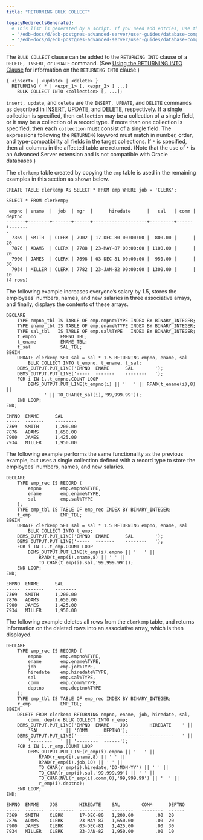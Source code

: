```yaml
---
title: "RETURNING BULK COLLECT"

legacyRedirectsGenerated:
  # This list is generated by a script. If you need add entries, use the `legacyRedirects` key.
  - "/edb-docs/d/edb-postgres-advanced-server/user-guides/database-compatibility-stored-procedural-language-guide/13/returning_bulk_collect.html"
  - "/edb-docs/d/edb-postgres-advanced-server/user-guides/database-compatibility-stored-procedural-language-guide/latest/returning_bulk_collect.html"
---
```


<div id="returning_bulk_collect" class="registered_link"></div>

The `BULK COLLECT` clause can be added to the `RETURNING INTO` clause of a `DELETE, INSERT`, or `UPDATE` command. (See [Using the RETURNING INTO Clause](../../04_basic_statements/05_using_the_returning_into_clause/#using_the_returning_into_clause) for information on the `RETURNING INTO` clause.)

```text
{ <insert> | <update> | <delete> }
  RETURNING { * | <expr_1> [, <expr_2> ] ...}
    BULK COLLECT INTO <collection> [, ...];
```

`insert, update`, and `delete` are the `INSERT, UPDATE`, and `DELETE` commands as described in [INSERT](../../04_basic_statements/03_insert/#insert), [UPDATE](../../04_basic_statements/07_update/#update), and [DELETE](../../04_basic_statements/02_delete/#delete), respectively. If a single collection is specified, then `collection` may be a collection of a single field, or it may be a collection of a record type. If more than one collection is specified, then each `collection` must consist of a single field. The expressions following the `RETURNING` keyword must match in number, order, and type-compatibility all fields in the target collections. If `*` is specified, then all columns in the affected table are returned. (Note that the use of `*` is an Advanced Server extension and is not compatible with Oracle databases.)

The `clerkemp` table created by copying the `emp` table is used in the remaining examples in this section as shown below.

```text
CREATE TABLE clerkemp AS SELECT * FROM emp WHERE job = 'CLERK';

SELECT * FROM clerkemp;

 empno | ename  |  job  | mgr  |      hiredate      |   sal   | comm | deptno
-------+--------+-------+------+--------------------+---------+------+-------
-
  7369 | SMITH  | CLERK | 7902 | 17-DEC-80 00:00:00 |  800.00 |      |    20
  7876 | ADAMS  | CLERK | 7788 | 23-MAY-87 00:00:00 | 1100.00 |      |    20
  7900 | JAMES  | CLERK | 7698 | 03-DEC-81 00:00:00 |  950.00 |      |    30
  7934 | MILLER | CLERK | 7782 | 23-JAN-82 00:00:00 | 1300.00 |      |    10
(4 rows)
```

The following example increases everyone’s salary by 1.5, stores the employees’ numbers, names, and new salaries in three associative arrays, and finally, displays the contents of these arrays.

```text
DECLARE
    TYPE empno_tbl IS TABLE OF emp.empno%TYPE INDEX BY BINARY_INTEGER;
    TYPE ename_tbl IS TABLE OF emp.ename%TYPE INDEX BY BINARY_INTEGER;
    TYPE sal_tbl   IS TABLE OF emp.sal%TYPE   INDEX BY BINARY_INTEGER;
    t_empno         EMPNO_TBL;
    t_ename         ENAME_TBL;
    t_sal           SAL_TBL;
BEGIN
    UPDATE clerkemp SET sal = sal * 1.5 RETURNING empno, ename, sal
        BULK COLLECT INTO t_empno, t_ename, t_sal;
    DBMS_OUTPUT.PUT_LINE('EMPNO  ENAME      SAL        ');
    DBMS_OUTPUT.PUT_LINE('-----  -------    --------   ');
    FOR i IN 1..t_empno.COUNT LOOP
        DBMS_OUTPUT.PUT_LINE(t_empno(i) || '   ' || RPAD(t_ename(i),8) ||
            ' ' || TO_CHAR(t_sal(i),'99,999.99'));
    END LOOP;
END;

EMPNO  ENAME      SAL
-----  -------    --------
7369   SMITH      1,200.00
7876   ADAMS      1,650.00
7900   JAMES      1,425.00
7934   MILLER     1,950.00
```

The following example performs the same functionality as the previous example, but uses a single collection defined with a record type to store the employees’ numbers, names, and new salaries.

```text
DECLARE
    TYPE emp_rec IS RECORD (
        empno       emp.empno%TYPE,
        ename       emp.ename%TYPE,
        sal         emp.sal%TYPE
    );
    TYPE emp_tbl IS TABLE OF emp_rec INDEX BY BINARY_INTEGER;
    t_emp           EMP_TBL;
BEGIN
    UPDATE clerkemp SET sal = sal * 1.5 RETURNING empno, ename, sal
        BULK COLLECT INTO t_emp;
    DBMS_OUTPUT.PUT_LINE('EMPNO  ENAME      SAL        ');
    DBMS_OUTPUT.PUT_LINE('-----  -------    --------   ');
    FOR i IN 1..t_emp.COUNT LOOP
        DBMS_OUTPUT.PUT_LINE(t_emp(i).empno || '   ' ||
            RPAD(t_emp(i).ename,8) || ' ' ||
            TO_CHAR(t_emp(i).sal,'99,999.99'));
    END LOOP;
END;

EMPNO  ENAME      SAL
-----  -------    --------
7369   SMITH      1,200.00
7876   ADAMS      1,650.00
7900   JAMES      1,425.00
7934   MILLER     1,950.00
```

The following example deletes all rows from the `clerkemp` table, and returns information on the deleted rows into an associative array, which is then displayed.

```text
DECLARE
    TYPE emp_rec IS RECORD (
        empno       emp.empno%TYPE,
        ename       emp.ename%TYPE,
        job         emp.job%TYPE,
        hiredate    emp.hiredate%TYPE,
        sal         emp.sal%TYPE,
        comm        emp.comm%TYPE,
        deptno      emp.deptno%TYPE
    );
    TYPE emp_tbl IS TABLE OF emp_rec INDEX BY BINARY_INTEGER;
    r_emp           EMP_TBL;
BEGIN
    DELETE FROM clerkemp RETURNING empno, ename, job, hiredate, sal,
        comm, deptno BULK COLLECT INTO r_emp;
    DBMS_OUTPUT.PUT_LINE('EMPNO  ENAME    JOB        HIREDATE    ' ||
        'SAL        ' || 'COMM      DEPTNO');
    DBMS_OUTPUT.PUT_LINE('-----  -------  ---------  ---------   ' ||
        '--------   ' || '--------  ------');
    FOR i IN 1..r_emp.COUNT LOOP
        DBMS_OUTPUT.PUT_LINE(r_emp(i).empno || '   ' ||
            RPAD(r_emp(i).ename,8) || ' ' ||
            RPAD(r_emp(i).job,10) || ' ' ||
            TO_CHAR(r_emp(i).hiredate,'DD-MON-YY') || ' ' ||
            TO_CHAR(r_emp(i).sal,'99,999.99') || ' ' ||
            TO_CHAR(NVL(r_emp(i).comm,0),'99,999.99') || '  ' ||
            r_emp(i).deptno);
    END LOOP;
END;

EMPNO  ENAME    JOB        HIREDATE    SAL        COMM      DEPTNO
-----  -------  ---------  ---------   --------   --------  ------
7369   SMITH    CLERK      17-DEC-80   1,200.00        .00  20
7876   ADAMS    CLERK      23-MAY-87   1,650.00        .00  20
7900   JAMES    CLERK      03-DEC-81   1,425.00        .00  30
7934   MILLER   CLERK      23-JAN-82   1,950.00        .00  10
```

